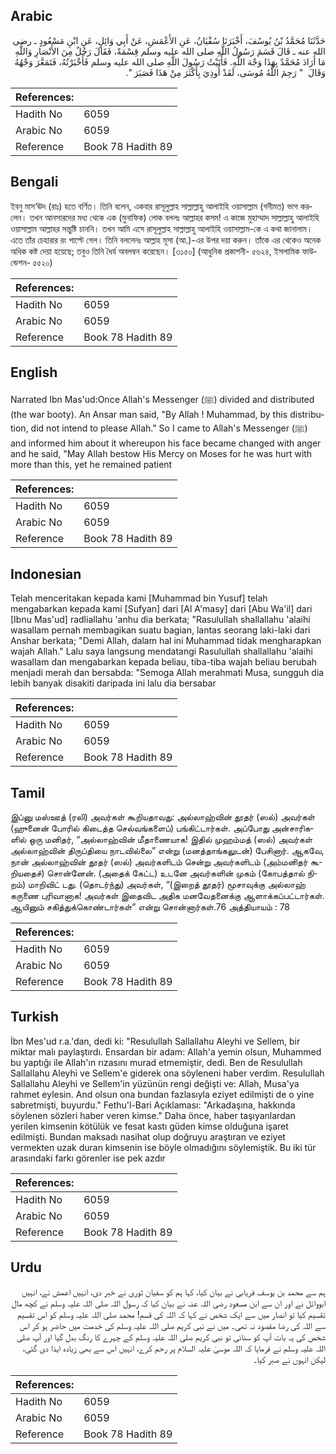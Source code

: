 ## Arabic


<div dir="rtl" lang="ar" style={{fontSize:'larger',backgroundColor:'#f8f9fa',padding:20}}>
حَدَّثَنَا مُحَمَّدُ بْنُ يُوسُفَ، أَخْبَرَنَا سُفْيَانُ، عَنِ الأَعْمَشِ، عَنْ أَبِي وَائِلٍ، عَنِ ابْنِ مَسْعُودٍ ـ رضى الله عنه ـ قَالَ قَسَمَ رَسُولُ اللَّهِ صلى الله عليه وسلم قِسْمَةً، فَقَالَ رَجُلٌ مِنَ الأَنْصَارِ وَاللَّهِ مَا أَرَادَ مُحَمَّدٌ بِهَذَا وَجْهَ اللَّهِ‏.‏ فَأَتَيْتُ رَسُولَ اللَّهِ صلى الله عليه وسلم فَأَخْبَرْتُهُ، فَتَمَعَّرَ وَجْهُهُ وَقَالَ ‏ "‏ رَحِمَ اللَّهُ مُوسَى، لَقَدْ أُوذِيَ بِأَكْثَرَ مِنْ هَذَا فَصَبَرَ ‏"‏‏.‏
</div>
<div style={{backgroundColor:'#f8f9fa',padding:20, marginBottom: 10}}><table> <thead> <tr> <th>References:</th> <th></th> </tr> </thead> <tbody><tr><td>Hadith No</td><td>6059</td></tr><tr><td>Arabic No</td><td>6059</td></tr><tr><td>Reference</td><td>Book 78 Hadith 89</td></tr></tbody></table></div>

## Bengali


<div dir="ltr" lang="bn" style={{fontSize:'larger',backgroundColor:'#f8f9fa',padding:20}}>
ইবনু মাস‘ঊদ (রাঃ) হতে বর্ণিত। তিনি বলেন, একবার রাসূলুল্লাহ সাল্লাল্লাহু আলাইহি ওয়াসাল্লাম (গনীমত) ভাগ করলেন। তখন আনসারদের মধ্য থেকে এক (মুনাফিক) লোক বললঃ আল্লাহর কসম! এ কাজে মুহাম্মাদ সাল্লাল্লাহু আলাইহি ওয়াসাল্লাম আল্লাহর সন্তুষ্টি চাননি। তখন আমি এসে রাসূলুল্লাহ সাল্লাল্লাহু আলাইহি ওয়াসাল্লাম-কে এ কথা জানালাম। এতে তাঁর চেহারার রং পাল্টে গেল। তিনি বললেনঃ আল্লাহ মূসা (আ.)-এর উপর দয়া করুন। তাঁকে এর থেকেও অনেক অধিক কষ্ট দেয়া হয়েছে; তবুও তিনি ধৈর্য অবলম্বন করেছেন। [৩১৫০] (আধুনিক প্রকাশনী- ৫৬২৪, ইসলামিক ফাউন্ডেশন- ৫৫২০)
</div>
<div style={{backgroundColor:'#f8f9fa',padding:20, marginBottom: 10}}><table> <thead> <tr> <th>References:</th> <th></th> </tr> </thead> <tbody><tr><td>Hadith No</td><td>6059</td></tr><tr><td>Arabic No</td><td>6059</td></tr><tr><td>Reference</td><td>Book 78 Hadith 89</td></tr></tbody></table></div>

## English


<div dir="ltr" lang="en" style={{fontSize:'larger',backgroundColor:'#f8f9fa',padding:20}}>
Narrated Ibn Mas'ud:Once Allah's Messenger (ﷺ) divided and distributed (the war booty). An Ansar man said, "By Allah ! Muhammad, by this distribution, did not intend to please Allah." So I came to Allah's Messenger (ﷺ) and informed him about it whereupon his face became changed with anger and he said, "May Allah bestow His Mercy on Moses for he was hurt with more than this, yet he remained patient
</div>
<div style={{backgroundColor:'#f8f9fa',padding:20, marginBottom: 10}}><table> <thead> <tr> <th>References:</th> <th></th> </tr> </thead> <tbody><tr><td>Hadith No</td><td>6059</td></tr><tr><td>Arabic No</td><td>6059</td></tr><tr><td>Reference</td><td>Book 78 Hadith 89</td></tr></tbody></table></div>

## Indonesian


<div dir="ltr" lang="id" style={{fontSize:'larger',backgroundColor:'#f8f9fa',padding:20}}>
Telah menceritakan kepada kami [Muhammad bin Yusuf] telah mengabarkan kepada kami [Sufyan] dari [Al A'masy] dari [Abu Wa'il] dari [Ibnu Mas'ud] radliallahu 'anhu dia berkata; "Rasulullah shallallahu 'alaihi wasallam pernah membagikan suatu bagian, lantas seorang laki-laki dari Anshar berkata; "Demi Allah, dalam hal ini Muhammad tidak mengharapkan wajah Allah." Lalu saya langsung mendatangi Rasulullah shallallahu 'alaihi wasallam dan mengabarkan kepada beliau, tiba-tiba wajah beliau berubah menjadi merah dan bersabda: "Semoga Allah merahmati Musa, sungguh dia lebih banyak disakiti daripada ini lalu dia bersabar
</div>
<div style={{backgroundColor:'#f8f9fa',padding:20, marginBottom: 10}}><table> <thead> <tr> <th>References:</th> <th></th> </tr> </thead> <tbody><tr><td>Hadith No</td><td>6059</td></tr><tr><td>Arabic No</td><td>6059</td></tr><tr><td>Reference</td><td>Book 78 Hadith 89</td></tr></tbody></table></div>

## Tamil


<div dir="ltr" lang="ta" style={{fontSize:'larger',backgroundColor:'#f8f9fa',padding:20}}>
இப்னு மஸ்ஊத் (ரலி) அவர்கள் கூறியதாவது: அல்லாஹ்வின் தூதர் (ஸல்) அவர்கள் (ஹுனைன் போரில் கிடைத்த செல்வங்களைப்) பங்கிட்டார்கள். அப்போது அன்சாரிகளில் ஒரு மனிதர், “அல்லாஹ்வின் மீதாணையாக! இதில் முஹம்மத் (ஸல்) அவர்கள் அல்லாஹ்வின் திருப்தியை நாடவில்லை” என்று (மனத்தாங்கலுடன்) பேசினார். ஆகவே, நான் அல்லாஹ்வின் தூதர் (ஸல்) அவர்களிடம் சென்று அவர்களிடம் (அம்மனிதர் கூறியதைச்) சொன்னேன். (அதைக் கேட்ட) உடனே அவர்களின் முகம் (கோபத்தால் நிறம்) மாறிவிட் டது. (தொடர்ந்து) அவர்கள், “(இறைத் தூதர்) மூசாவுக்கு அல்லாஹ் கருணை புரிவானாக! அவர்கள் இதைவிட அதிக மனவேதனைக்கு ஆளாக்கப்பட்டார்கள். ஆயினும் சகித்துக்கொண்டார்கள்” என்று சொன்னார்கள்.76 அத்தியாயம் : 78
</div>
<div style={{backgroundColor:'#f8f9fa',padding:20, marginBottom: 10}}><table> <thead> <tr> <th>References:</th> <th></th> </tr> </thead> <tbody><tr><td>Hadith No</td><td>6059</td></tr><tr><td>Arabic No</td><td>6059</td></tr><tr><td>Reference</td><td>Book 78 Hadith 89</td></tr></tbody></table></div>

## Turkish


<div dir="ltr" lang="tr" style={{fontSize:'larger',backgroundColor:'#f8f9fa',padding:20}}>
İbn Mes'ud r.a.'dan, dedi ki: "Resulullah Sallallahu Aleyhi ve Sellem, bir miktar malı paylaştırdı. Ensardan bir adam: Allah'a yemin olsun, Muhammed bu yaptığı ile Allah'ın rızasını murad etmemiştir, dedi. Ben de Resulullah Sallallahu Aleyhi ve Sellem'e giderek ona söyleneni haber verdim. Resulullah Sallallahu Aleyhi ve Sellem'in yüzünün rengi değişti ve: Allah, Musa'ya rahmet eylesin. And olsun ona bundan fazlasıyla eziyet edilmişti de o yine sabretmişti, buyurdu." Fethu'l-Bari Açıklaması: "Arkadaşına, hakkında söylenen sözleri haber veren kimse." Daha önce, haber taşıyanlardan yerilen kimsenin kötülük ve fesat kastı güden kimse olduğuna işaret edilmişti. Bundan maksadı nasihat olup doğruyu araştıran ve eziyet vermekten uzak duran kimsenin ise böyle olmadığını söylemiştik. Bu iki tür arasındaki farkı görenler ise pek azdır
</div>
<div style={{backgroundColor:'#f8f9fa',padding:20, marginBottom: 10}}><table> <thead> <tr> <th>References:</th> <th></th> </tr> </thead> <tbody><tr><td>Hadith No</td><td>6059</td></tr><tr><td>Arabic No</td><td>6059</td></tr><tr><td>Reference</td><td>Book 78 Hadith 89</td></tr></tbody></table></div>

## Urdu


<div dir="rtl" lang="ur" style={{fontSize:'larger',backgroundColor:'#f8f9fa',padding:20}}>
ہم سے محمد بن یوسف فریابی نے بیان کیا، کہا ہم کو سفیان ثوری نے خبر دی، انہیں اعمش نے، انہیں ابووائل نے اور ان سے ابن مسعود رضی اللہ عنہ نے بیان کیا کہ رسول اللہ صلی اللہ علیہ وسلم نے کچھ مال تقسیم کیا تو انصار میں سے ایک شخص نے کہا کہ اللہ کی قسم! محمد صلی اللہ علیہ وسلم کو اس تقسیم سے اللہ کی رضا مقصود نہ تھی۔ میں نے نبی کریم صلی اللہ علیہ وسلم کی خدمت میں حاضر ہو کر اس شخص کی یہ بات آپ کو سنائی تو نبی کریم صلی اللہ علیہ وسلم کے چہرے کا رنگ بدل گیا اور آپ صلی اللہ علیہ وسلم نے فرمایا کہ اللہ موسیٰ علیہ السلام پر رحم کرے، انہیں اس سے بھی زیادہ ایذا دی گئی، لیکن انہوں نے صبر کیا۔
</div>
<div style={{backgroundColor:'#f8f9fa',padding:20, marginBottom: 10}}><table> <thead> <tr> <th>References:</th> <th></th> </tr> </thead> <tbody><tr><td>Hadith No</td><td>6059</td></tr><tr><td>Arabic No</td><td>6059</td></tr><tr><td>Reference</td><td>Book 78 Hadith 89</td></tr></tbody></table></div>